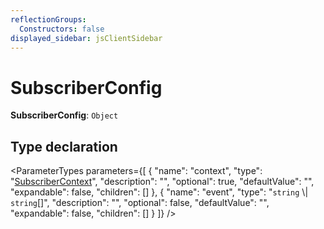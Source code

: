 ```yaml
---
reflectionGroups:
  Constructors: false
displayed_sidebar: jsClientSidebar
---
```



# SubscriberConfig

 **SubscriberConfig**: `Object`

## Type declaration

<ParameterTypes parameters={[
  {
    "name": "context",
    "type": "[SubscriberContext](../interfaces/js_client.internal.SubscriberContext.mdx)",
    "description": "",
    "optional": true,
    "defaultValue": "",
    "expandable": false,
    "children": []
  },
  {
    "name": "event",
    "type": "`string` \\| `string`[]",
    "description": "",
    "optional": false,
    "defaultValue": "",
    "expandable": false,
    "children": []
  }
]} />
